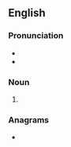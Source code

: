 ==English==

===Pronunciation===
* {{IPA|/ɔːˈdiːəls/|lang=en}}
* {{hyphenation|or|deals|lang=en}}

===Noun===
{{head|en|noun plural form}}

# {{plural of|ordeal|lang=en}}

===Anagrams===
* {{anagrams|en|Rodelas|loaders|reloads}}